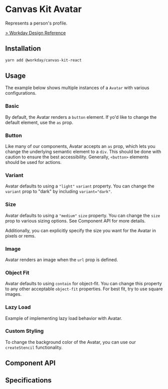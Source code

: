 


<Meta title={AvatarStories} />

# Canvas Kit Avatar

Represents a person's profile.

[> Workday Design Reference](https://canvas.workdaydesign.com/components/indicators/avatar)

## Installation

```sh
yarn add @workday/canvas-kit-react
```

## Usage

<SymbolDescription name="Avatar" fileName="/react/" />

The example below shows multiple instances of a `Avatar` with various configurations.

### Basic

By default, the Avatar renders a `button` element. If yo'd like to change the default element, use
the `as` prop.

<ExampleCodeBlock code={Basic} />

### Button

Like many of our components, Avatar accepts an `as` prop, which lets you change the underlying
semantic element to a `div`. This should be done with caution to ensure the best accessibility.
Generally, `<button>` elements should be used for actions.

<ExampleCodeBlock code={Button} />

### Variant

Avatar defaults to using a `"light"` `variant` property. You can change the `variant` prop to "dark"
by including `variant="dark"`.

<ExampleCodeBlock code={Variant} />

### Size

Avatar defaults to using a `"medium"` `size` property. You can change the `size` prop to various
sizing options. See Component API for more details.

Additionally, you can explicitly specify the size you want for the Avatar in pixels or rems.

<ExampleCodeBlock code={Size} />

### Image

Avatar renders an image when the `url` prop is defined.

<ExampleCodeBlock code={Image} />

### Object Fit

Avatar defaults to using `contain` for object-fit. You can change this property to any other
acceptable `object-fit` properties. For best fit, try to use square images.

<ExampleCodeBlock code={ObjectFit} />

### Lazy Load

Example of implementing lazy load behavior with Avatar.

<ExampleCodeBlock code={LazyLoad} />

### Custom Styling

To change the background color of the Avatar, you can use our `createStencil` functionality.

<ExampleCodeBlock code={CustomStyles} />

## Component API

<SymbolDoc name="Avatar" fileName="/react/" />

## Specifications

<Specifications file="Avatar.spec.ts" name="Avatar" />
